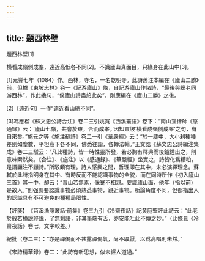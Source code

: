 ```yaml
---
---
---
```

title: 題西林壁
---



題西林壁[1]


横看成嶺側成峯，遠近高低各不同[2]。不識廬山真面目，只緣身在此山中[3]。

[1]元豐七年（1084）作。西林，寺名，一名乾明寺。此詩舊注本編在《廬山二勝》前，但據《東坡志林》卷一《記游廬山》條，自記游廬山作諸詩，“最後與總老同游西林”，作此絶句，“僕廬山詩盡於此矣”，則應編在《廬山二勝》之後。

[2]〔遠近句〕一作“遠近看山總不同”。

[3]馮應榴《蘇文忠公詩合注》卷二三引姚寬《西溪叢語》卷下：“南山宜律師《感通録》云：‘廬山七嶺，共會於東，合而成峯。’因知東坡‘横看成嶺側成峯’之句，有自來矣。”施元之等《施注蘇詩》卷二一引《華嚴經》云：“於一塵中，大小刹種種差别如塵數，平坦高下各不同，佛悉往詣，各轉法輪。”王文誥《蘇文忠公詩編注集成》卷二三駁云：“凡此種詩，皆一時性靈所發，若必胸有釋典而後鑪錘出之，則意味索然矣。《合注》、《施注》以《感通録》、《華嚴經》坐實之，詩皆化爲糟粕，是謂顧注不顧詩。”所駁頗有理。詩人感興之間，哲理即在其中，未必演繹理念。蘇軾於此詩指明身在其中、有時反而不能認識事物的全貌，而在同時所作《初入廬山三首》其一中，却云：“青山若無素，偃蹇不相親。要識廬山面，他年（指以前）是故人。”則强調要認識事物必須熟悉事物，親近事物。所論角度不同，但都指出人的認識具有不可避免的種種局限性。

【評箋】　《苕溪漁隱叢話·前集》卷三九引《冷齋夜話》記黄庭堅評此詩云：“此老於般若横説竪説，了無剩語，非其筆端有舌，亦安能吐此不傳之妙。”（此條見《冷齋夜話》卷七，文字較差。）

紀批（卷二三）：“亦是禪偈而不甚露禪偈氣，尚不取厭，以爲高唱則未然。”

《宋詩精華録》卷二：“此詩有新思想，似未經人道過。”